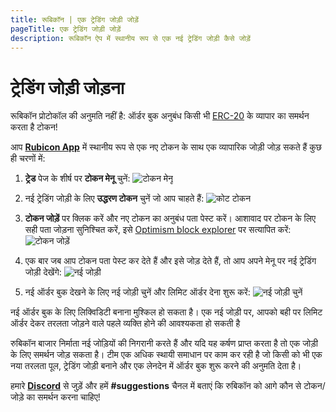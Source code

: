 ```yaml
---
title: रूबिकॉन | एक ट्रेडिंग जोड़ी जोड़ें
pageTitle: एक ट्रेडिंग जोड़ी जोड़ें
description: रूबिकॉन ऐप में स्थानीय रूप से एक नई ट्रेडिंग जोड़ी कैसे जोड़ें
---
```


# ट्रेडिंग जोड़ी जोड़ना

रूबिकॉन प्रोटोकॉल की अनुमति नहीं है: ऑर्डर बुक अनुबंध किसी भी [ERC-20](https://ethereum.org/en/developers/docs/standards/tokens/erc-20/) के व्यापार का समर्थन करता है टोकन!



आप [**Rubicon App**](https://app.rubicon.finance/trade) में स्थानीय रूप से एक नए टोकन के साथ एक व्यापारिक जोड़ी जोड़ सकते हैं कुछ ही चरणों में:

1. **ट्रेड** पेज के शीर्ष पर **टोकन मेनू** चुनें:
   ![टोकन मेनू](</assets/image(15).png>)

2. नई ट्रेडिंग जोड़ी के लिए **उद्धरण टोकन** चुनें जो आप चाहते हैं:
   ![कोट टोकन](</assets/image(106).png>)

3. **टोकन जोड़ें** पर क्लिक करें और नए टोकन का अनुबंध पता पेस्ट करें। आशावाद पर टोकन के लिए सही पता जोड़ना सुनिश्चित करें, इसे [Optimism block explorer](https://optimistic.etherscan.io/tokens) पर सत्यापित करें:
   ![टोकन जोड़ें](</assets/image(55).png>)

4. एक बार जब आप टोकन पता पेस्ट कर देते हैं और इसे जोड़ देते हैं, तो आप अपने मेनू पर नई ट्रेडिंग जोड़ी देखेंगे:
   ![नई जोड़ी](</assets/image(62).png>)

5. नई ऑर्डर बुक देखने के लिए नई जोड़ी चुनें और लिमिट ऑर्डर देना शुरू करें:
   ![नई जोड़ी चुनें](</assets/image(33).png>)

नई ऑर्डर बुक के लिए लिक्विडिटी बनाना मुश्किल हो सकता है। एक नई जोड़ी पर, आपको बही पर लिमिट ऑर्डर देकर तरलता जोड़ने वाले पहले व्यक्ति होने की आवश्यकता हो सकती है

रुबिकॉन बाजार निर्माता नई जोड़ियों की निगरानी करते हैं और यदि यह कर्षण प्राप्त करता है तो एक जोड़ी के लिए समर्थन जोड़ सकता है। टीम एक अधिक स्थायी समाधान पर काम कर रही है जो किसी को भी एक नया तरलता पूल, ट्रेडिंग जोड़ी बनाने और एक लेनदेन में ऑर्डर बुक शुरू करने की अनुमति देता है।



हमारे [**Discord**](https://discord.com/invite/E7pS24J) से जुड़ें और हमें **#suggestions** चैनल में बताएं कि रुबिकॉन को आगे कौन से टोकन/जोड़े का समर्थन करना चाहिए!